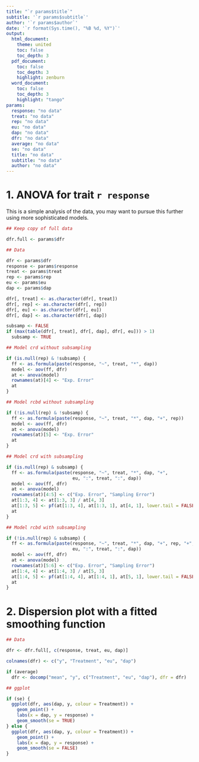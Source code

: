 ```yaml
---
title: "`r params$title`"
subtitle: '`r params$subtitle`'
author: '`r params$author`'
date: '`r format(Sys.time(), "%B %d, %Y")`'
output: 
  html_document:
    theme: united
    toc: false
    toc_depth: 3
  pdf_document:
    toc: false
    toc_depth: 3
    highlight: zenburn
  word_document:
    toc: false
    toc_depth: 3
    highlight: "tango"
params:
  response: "no data"
  treat: "no data"
  rep: "no data"
  eu: "no data"
  dap: "no data"
  dfr: "no data"
  average: "no data"
  se: "no data"
  title: "no data"
  subtitle: "no data"
  author: "no data"
---
```


# 1. ANOVA for trait `r response`

This is a simple analysis of the data, you may want to pursue this further using more sophisticated models.

```r

## Keep copy of full data

dfr.full <- params$dfr

## Data

dfr <- params$dfr
response <- params$response
treat <- params$treat
rep <- params$rep
eu <- params$eu
dap <- params$dap

dfr[, treat] <- as.character(dfr[, treat])
dfr[, rep] <- as.character(dfr[, rep])
dfr[, eu] <- as.character(dfr[, eu])
dfr[, dap] <- as.character(dfr[, dap])

subsamp <- FALSE
if (max(table(dfr[, treat], dfr[, dap], dfr[, eu])) > 1)
  subsamp <- TRUE

## Model crd without subsampling

if (is.null(rep) & !subsamp) {
  ff <- as.formula(paste(response, "~", treat, "*", dap))
  model <- aov(ff, dfr)
  at <- anova(model)
  rownames(at)[4] <- "Exp. Error"
  at
}

## Model rcbd without subsampling

if (!is.null(rep) & !subsamp) {
  ff <- as.formula(paste(response, "~", treat, "*", dap, "+", rep))
  model <- aov(ff, dfr)
  at <- anova(model)
  rownames(at)[5] <- "Exp. Error"
  at
}

## Model crd with subsampling

if (is.null(rep) & subsamp) {
  ff <- as.formula(paste(response, "~", treat, "*", dap, "+",
                         eu, ":", treat, ":", dap))
  model <- aov(ff, dfr)
  at <- anova(model)
  rownames(at)[4:5] <- c("Exp. Error", "Sampling Error")
  at[1:3, 4] <- at[1:3, 3] / at[4, 3]
  at[1:3, 5] <- pf(at[1:3, 4], at[1:3, 1], at[4, 1], lower.tail = FALSE)
  at
}

## Model rcbd with subsampling

if (!is.null(rep) & subsamp) {
  ff <- as.formula(paste(response, "~", treat, "*", dap, "+", rep, "+",
                         eu, ":", treat, ":", dap))
  model <- aov(ff, dfr)
  at <- anova(model)
  rownames(at)[5:6] <- c("Exp. Error", "Sampling Error")
  at[1:4, 4] <- at[1:4, 3] / at[5, 3]
  at[1:4, 5] <- pf(at[1:4, 4], at[1:4, 1], at[5, 1], lower.tail = FALSE)
  at
}

```

# 2. Dispersion plot with a fitted smoothing function

```r

## Data

dfr <- dfr.full[, c(response, treat, eu, dap)]

colnames(dfr) <- c("y", "Treatment", "eu", "dap")

if (average)
  dfr <- docomp("mean", "y", c("Treatment", "eu", "dap"), dfr = dfr)

## ggplot

if (se) {
  ggplot(dfr, aes(dap, y, colour = Treatment)) +
    geom_point() + 
    labs(x = dap, y = response) +
    geom_smooth(se = TRUE)
} else {
  ggplot(dfr, aes(dap, y, colour = Treatment)) +
    geom_point() + 
    labs(x = dap, y = response) +
    geom_smooth(se = FALSE)
}

```
